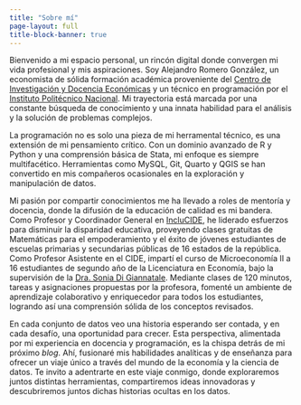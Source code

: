 ```yaml
---
title: "Sobre mí"
page-layout: full
title-block-banner: true
---
```


Bienvenido a mi espacio personal, un rincón digital donde convergen mi vida profesional y mis aspiraciones. Soy Alejandro Romero González, un economista de sólida formación académica proveniente del [Centro de Investigación y Docencia Económicas](https://www.cide.edu/) y un técnico en programación por el [Instituto Politécnico Nacional](https://www.cecyt9.ipn.mx/). Mi trayectoria está marcada por una constante búsqueda de conocimiento y una innata habilidad para el análisis y la solución de problemas complejos.

La programación no es solo una pieza de mi herramental técnico, es una extensión de mi pensamiento crítico. Con un dominio avanzado de R y Python y una comprensión básica de Stata, mi enfoque es siempre multifacético. Herramientas como MySQL, Git, Quarto y QGIS se han convertido en mis compañeros ocasionales en la exploración y manipulación de datos.

Mi pasión por compartir conocimientos me ha llevado a roles de mentoría y docencia, donde la difusión de la educación de calidad es mi bandera. Como Profesor y Coordinador General en [IncluCIDE](https://www.facebook.com/IncluCIDE), he liderado esfuerzos para disminuir la disparidad educativa, proveyendo clases gratuitas de Matemáticas para el empoderamiento y el éxito de jóvenes estudiantes de escuelas primarias y secundarias públicas de 16 estados de la república. Como Profesor Asistente en el CIDE, impartí el curso de Microeconomía II a 16 estudiantes de segundo año de la Licenciatura en Economía, bajo la supervisión de la [Dra. Sonia Di Giannatale](https://www.researchgate.net/profile/Sonia-Di-Giannatale). Mediante clases de 120 minutos, tareas y asignaciones propuestas por la profesora, fomenté un ambiente de aprendizaje colaborativo y enriquecedor para todos los estudiantes, logrando así una comprensión sólida de los conceptos revisados.

En cada conjunto de datos veo una historia esperando ser contada, y en cada desafío, una oportunidad para crecer. Esta perspectiva, alimentada por mi experiencia en docencia y programación, es la chispa detrás de mi próximo *blog*. Ahí, fusionaré mis habilidades analíticas y de enseñanza para ofrecer un viaje único a través del mundo de la economía y la ciencia de datos. Te invito a adentrarte en este viaje conmigo, donde exploraremos juntos distintas herramientas, compartiremos ideas innovadoras y descubriremos juntos dichas historias ocultas en los datos.